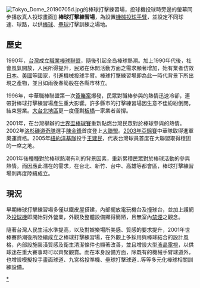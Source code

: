{{globalize}}
[[File:Tokyo_Dome_20190705d.jpg|right]]的棒球打擊練習場，投球機投球時旁邊的螢幕同步播放真人投球畫面]]
'''棒球打擊練習場'''，為設置[[投球機|機械投球手臂]]，並設定不同球速、球路，以供[[棒球|棒球]]、[[壘球|壘球]]打擊訓練之場地。

==歷史==
1990年，[[台灣|台灣]]成立[[中華職棒|職業棒球聯盟]]，隨後引起全岛棒球熱潮。加上1990年代後，社會風氣開放，人民所得提升，民眾在休閒活動方面之需求顯著增加，始有業者仿效[[日本|日本]]、[[美國|美國]]等國家，引進機械投球手臂。棒球打擊練習場即為此一時代背景下所出現之產物，並且如雨後春筍般在各縣市林立。

1996年，中華職棒聯盟第一次[[中華職棒簽賭案|簽賭案]]爆發，民眾對職棒參與的熱情迅速冷卻，連帶對棒球打擊練習場產生重大影響。許多縣市的打擊練習場因生意不佳紛紛倒閉，結束營業。[[大台北地區|大台北地區]]更一度僅剩[[板橋區_(新北市)|板橋]]一家業者苦撐。

2001年，在台灣舉辦的[[世界盃棒球賽|世界盃棒球賽]]重新點燃台灣民眾對於棒球參與的熱情。2002年[[洛杉磯道奇隊|洛杉磯道奇隊]]選手[[陳金鋒|陳金鋒]]首度登上[[大聯盟|大聯盟]]。[[2003年亞錦賽|2003年亞錦賽]]中華隊取得進軍奧運資格。2005年[[紐約洋基隊|紐約洋基隊]]投手[[王建民_(棒球員)|王建民]]，代表台灣球員首度在大聯盟取得穩固的一席之地。

2001年後種種對於棒球熱潮有利的背景因素，重新累積民眾對於棒球活動的參與熱情。而因應此潛在的需求，在台北、新竹、台中、高雄等都會區，棒球打擊練習場則再度陸續成立。

==現況==
早期棒球打擊練習場多僅以鐵皮屋搭建，內部擺放電玩機台及撞球台，並加上護網及[[投球機|投球機]]即開始對外營業，外觀及整體設備顯得簡陋，且無室內[[禁煙|禁煙]]之觀念。

隨著台灣人民生活水準提高，以及對娛樂場所美感、質感的要求提升，2001年世棒賽熱潮後所陸續成立之棒球打擊練習場，在外觀上多採用與棒球結合的設計風格，內部設施裝潢質感及衛生清潔條件也顯著改善，並且增設大型[[液晶電視|液晶電視]]，以供球迷在重大賽事時可以齊聚觀賞。而在本身設備方面，除既有的機械手臂球道外，也增設模擬投手畫面球道、九宮格投準機、壘球打擊球道...等等多元化棒球相關訓練設備。


{{Authority control}}
[[category:棒球場|*]]